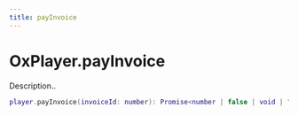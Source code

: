 ```yaml
---
title: payInvoice
---
```


# OxPlayer.payInvoice

Description..

```lua
player.payInvoice(invoiceId: number): Promise<number | false | void | "no_charId" | "no_permission" | "no_balance" | "no_invoice" | "invoice_paid" | "insufficient_balance">
```
